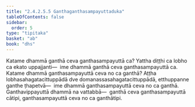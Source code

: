 ```yaml
---
title: "2.4.2.5.5 Ganthaganthasampayuttaduka"
tableOfContents: false
sidebar:
  order: 5
type: "tipitaka"
basket: "ab"
book: "dhs"
---
```



<DynamicBreadcrumb />

<Division number="1497" book="dhs">

<Paragraph number="2208" book="dhs">
Katame dhammā ganthā ceva ganthasampayuttā ca? Yattha diṭṭhi ca lobho ca ekato uppajjanti—  ime dhammā ganthā ceva ganthasampayuttā ca.
</Paragraph>

</Division>
<Division number="1498" book="dhs">

<Paragraph number="2209" book="dhs">
Katame dhammā ganthasampayuttā ceva no ca ganthā? Aṭṭha lobhasahagatacittuppādā dve domanassasahagatacittuppādā, etthuppanne ganthe ṭhapetvā—  ime dhammā ganthasampayuttā ceva no ca ganthā. Ganthavippayuttā dhammā na vattabbā—  ganthā ceva ganthasampayuttā cātipi, ganthasampayuttā ceva no ca ganthātipi.
</Paragraph>
</Division>